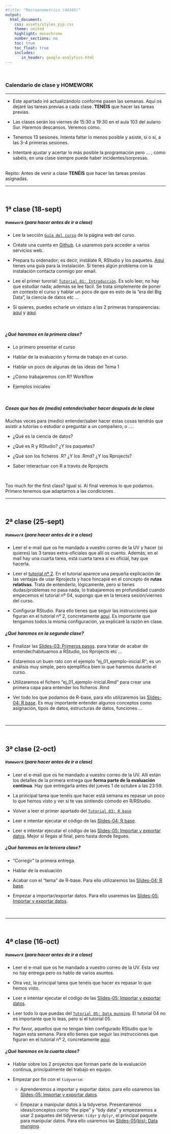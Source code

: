 ```yaml
---
#title: "Macroenometrics (44343)"
output:
  html_document:
    css: assets/styles_pjp.css
    theme: united
    highlight: monochrome 
    number_sections: no
    toc: true
    toc_float: true
    includes:
       in_header: google-analytics.html
---
```


<br>

### Calendario de clase y **HOMEWORK**

-------------------

- Este apartado iré actualizándolo conforme pasen las semanas. Aquí os dejaré las tareas previas a cada clase. **TENÉIS** que hacer las tareas previas.


- Las clases serán los viernes de 15:30 a 19:30 en el aula 103 del aulario Sur. Haremos descansos. Veremos cómo.

- Tenemos 13 sesiones. Intenta faltar lo menos posible y asiste, sí o sí, a las 3-4 primeras sesiones.

- Intentaré ajustar y acertar lo más posible la programación pero ... , como sabéis, en una clase siempre puede haber incidentes/sorpresas.



<div class = "blue">
<br> Repito: Antes de venir a clase **TENÉIS** que hacer las tareas previas asignadas.  <br>
</div>


-----------------------

<br>

## 1ª clase (18-sept)

##### **`Homework`** (para hacer antes de ir a clase) 

- Lee la sección [`Guía del curso`](https://perezp44.github.io/intro-ds-20-21-web/01-guia-del-curso.html) de la página web del curso.
  
- Créate una cuenta en [Github](https://github.com/){target="_blank"}. La usaremos para acceder a varios servicios web.

- Prepara tu ordenador; es decir, instálate R, RStudio y los paquetes. [Aquí](./mas-recursos/Instrucciones_instalacion-a.html){target="_blank"} tienes una guía para la instalación. Si tienes algún problema con la instalación contacta conmigo por email.

- Lee el primer turorial: [`Tutorial 01: Introducción`](./tutoriales/tt_01_introduccion.html){target="_blank"}. Es solo leer, no hay que estudiar nada; además se lee fácil. Se trata simplemente de poner en contexto el curso y hablar un poco de que es esto de la "era del Big Data", la ciencia de datos etc ...

- Si quieres, puedes echarle un vistazo a las 2 primeras transparencias: [aquí](./slides/ss_01_presentacion/ss_01_presentacion-curso.html){target="_blank"} y [aquí](./slides/ss_02_tema-1/ss_02_tema-1.html){target="_blank"}. 


<br>

##### ¿Qué haremos en la primera clase?

  - Lo primero presentar el curso 

  - Hablar de la evaluación y forma de trabajo en el curso.
  
  - Hablar un poco de algunas de las ideas del Tema 1
  
  - ¿Cómo trabajaremos con R? Workflow
  
  - Ejemplos iniciales
  

<br>


##### Cosas que has de (medio) entender/saber hacer después de la clase

Muchas veces para (medio) entender/saber hacer estas cosas tendrás que asistir a tutorías o estudiar o preguntar a un compañero, o .... 

  - ¿Qué es la ciencia de datos?
  
  - ¿Qué es R y RStudio? ¿Y los paquetes?

  - ¿Qué son los ficheros .R? ¿Y los .Rmd? ¿Y los Rprojects?
   
  - Saber interactuar con R a través de Rprojects
   

<br>

Too much for the first class? Igual sí. Al final veremos lo que podamos. Primero tenemos que adaptarnos a las condiciones .

-----------------------

<br>

## 2ª clase (25-sept)

##### **`Homework`** (para hacer antes de ir a clase) 

- Leer el e-mail que os he mandado a vuestro correo de la UV y hacer (si quieres) las 3 tareas extra-oficiales que allí os cuento. Además, en el mail hay una cuarta tarea, está cuarta tarea sí es oficial, hay que hacerla.

- Leer el [tutorial nº 2](https://perezp44.github.io/intro-ds-20-21-web/tutoriales/tt_02_primeros-pasos-con-R.html). En el tutorial aparece una pequeña explicación de las ventajas de usar Rprojects y hace hincapié en el concepto de **rutas relativas**. Trata de entenderlo, lógicamente, pero si tienes dudas/problemas no pasa nada, lo trabajaremos en profundidad cuando empecemos el tutorial nº 04, supongo que en la tercera sesión/viernes del curso.

- Configurar RStudio. Para ello tienes que seguir las instrucciones que figuran en el tutorial nº 2, concretamente [aquí](https://perezp44.github.io/intro-ds-20-21-web/tutoriales/tt_02_primeros-pasos-con-R.html#Configurando_RStudio). Es importante que tengamos todos la misma configuración, ya explicaré la razón en clase.



##### ¿Qué haremos en la segunda clase?

  - Finalizar las [Slides-03: Primeros pasos](./slides/ss_03_inicio-curso/ss_03_primeros-pasos.html){target="_blank"}. para tratar de acabar de entender/habituarnos a RStudio, los Rprojects etc ...
  
- Estaremos un buen rato con el ejemplo "ej_01_ejemplo-inicial.R"; es un análisis muy simple, pero ejemplifica bien lo que haremos durante el curso.
  
- Utilizaremos el fichero "ej_01_ejemplo-inicial.Rmd" para crear una primera capa para entender los ficheros .Rmd
  
- Ver todo los que podamos de R-base, para ello utilizaremos las [Slides-04: R base](./slides/ss_04_R-base-01/ss_04_R-base-01.html){target="_blank"}. Es muy importante entender algunos conceptos como asignación, tipos de datos, estructuras de datos, funciones ...


<br>

-----------------------

<br>

## 3ª clase (2-oct)


##### **`Homework`** (para hacer antes de ir a clase) 

- Leer el e-mail que os he mandado a vuestro correo de la UV. Allí están los detalles de la primera entrega que **forma parte de la evaluación continua**. Hay que entregarla antes del jueves 1 de octubre a las 23:59.

- La principal tarea que tenéis que hacer está semana es repasar un poco lo que hemos visto y ver si te vas sintiendo cómodo en R/RStudio. 

-  Volver a leer el primer apartado del [`Tutorial 03: R base`](./tutoriales/tt_03_R-base.html){target="_blank"}

- Leer e intentar ejecutar el código de las [Slides-04: R base](./slides/ss_04_R-base-01/ss_04_R-base-01.html){target="_blank"}. 

- Leer e intentar ejecutar el código de las [Slides-05: Importar y exportar datos](./slides/ss_05_cargar-datos/ss_05_cargar-datos.html){target="_blank"}. Mejor si llegas al final, pero hasta donde llegues.


##### ¿Qué haremos en la tercera clase?

- "Corregir" la primera entrega.

- Hablar de la evaluación

- Acabar con el "tema" de R-base. Para ello utilizaremos las [Slides-04: R base](./slides/ss_04_R-base-01/ss_04_R-base-01.html){target="_blank"}.

- Empezar a importar/exportar datos. Para ello usaremos las [Slides-05: Importar y exportar datos](./slides/ss_05_cargar-datos/ss_05_cargar-datos.html){target="_blank"}.
  
  
  
 
<br>

-----------------------

<br>

## 4ª clase (16-oct)


##### **`Homework`** (para hacer antes de ir a clase) 

- Leer el e-mail que os he mandado a vuestro correo de la UV. Esta vez no hay entrega pero os hablo de varios asuntos.

- Otra vez, la principal tarea que tenéis que hacer es repasar lo que hemos visto.

- Leer e intentar ejecutar el código de las [Slides-05: Importar y exportar datos](./slides/ss_05_cargar-datos/ss_05_cargar-datos.html){target="_blank"}. 

- Leer todo lo que puedas del [`Tutorial 05: Data munging`](./tutoriales/tt_05_data-munging.html){target="_blank"}. El tutorial 04 no es importante que lo leas, pero sí el tutorial 05.

- Por favor, aquellos que no tengan bien configurado RStudio que lo hagan esta semana. Para ello tienes que seguir las instrucciones que figuran en el tutorial nº 2, concretamente [aquí](https://perezp44.github.io/intro-ds-20-21-web/tutoriales/tt_02_primeros-pasos-con-R.html#Configurando_RStudio).



##### ¿Qué haremos en la cuarta clase?

- Hablar sobre los 2 proyectos que forman parte de la evaluación continua, principalmente del trabajo en equipo.

- Empezar por fin con el `tidyverse`:

    - Aprenderemos a importar y exportar datos. para ello usaremos las [Slides-05: Importar y exportar datos](./slides/ss_05_cargar-datos/ss_05_cargar-datos.html){target="_blank"}. 
  

    - Empezar a manipular datos à la tidyverse. Presentaremos ideas/conceptos como "the pipe" y "tidy data" y empezaremos a usar 2 paquetes del tidyverse: `tidyr` y `dplyr`, el principal paquete para manipular datos. Para ello usaremos las [Slides-05(bis): Data munging](./slides/ss_05_data-munging/ss_05_data-munging.html){target="_blank"}.
  
  
  
  
  
 
  
  
  
  
  
  <br><br><br><br>
